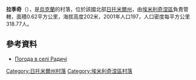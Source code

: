 {{coord|50|41|22|N|27|43|26|E|scale:30000|display=title}}

'''拉季奇'''（{{lang-uk|Радичі}}），是[[烏克蘭|烏克蘭]]的村落，位於該國北部[[日托米爾州|日托米爾州]]，由[[埃米利奇涅區|埃米利奇涅區]]負責管轄，面積0.62平方公里，海拔高度202米，2001年人口197，人口密度每平方公里318.77人。

==參考資料== 
* [http://weather.in.ua/ua/zhitomirskaja/21972 Погода в селі Радичі] {{Wayback|url=http://weather.in.ua/ua/zhitomirskaja/21972 |date=20111219162129 }}

{{DEFAULTSORT:Радичі}}
[[Category:日托米爾州村落|Category:日托米爾州村落]]
[[Category:埃米利奇涅區村落|Category:埃米利奇涅區村落]]


{{Zhytomyr-geo-stub}}